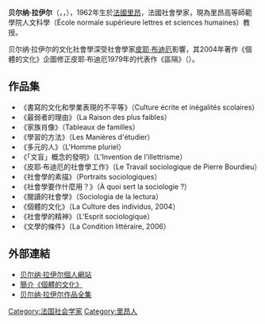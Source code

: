 '''贝尔纳·拉伊尔'''（{{lang-fr|Bernard Lahire}}，{{IPA-fr|bɛʁnaʁ la.iʁ}}，{{bd|1962年||}}），1962年生於[[法國|法國]][[里昂|里昂]]，法國社會學家，現為里昂高等師範學院人文科學（École normale supérieure lettres et sciences humaines）教授。

贝尔纳·拉伊尔的文化社會學深受社會學家[[皮耶·布迪厄|皮耶·布迪厄]]影響，其2004年著作《個體的文化》企圖修正皮耶·布迪厄1979年的代表作《區隔》（''{{lang|fr|La Distinction}}''）。

== 作品集 ==
*《書寫的文化和學業表現的不平等》（Culture écrite et inégalités scolaires）
*《最弱者的理由》（La Raison des plus faibles）
*《家族肖像》（Tableaux de familles）
*《學習的方法》（Les Manières d'étudier）
*《多元的人》（L'Homme pluriel）
*《「文盲」概念的發明》（L'Invention de l'illettrisme）
*《皮耶·布迪厄的社會學工作》（Le Travail sociologique de Pierre Bourdieu）
*《社會學的素描》（Portraits sociologiques）
*《社會學要作什麼用？》（À quoi sert la sociologie ?）
*《閱讀的社會學》（Sociologia de la lectura）
*《個體的文化》（La Culture des individus, 2004）
*《社會學的精神》（L'Esprit sociologique）
*《文學的條件》（La Condition littéraire, 2006）

== 外部連結 ==

*[http://www.homme-moderne.org/societe/socio/blahire/index.html 贝尔纳·拉伊尔個人網站] {{Wayback|url=http://www.homme-moderne.org/societe/socio/blahire/index.html |date=20171102162838 }}
*[http://www.sociotoile.net/article5.html 簡介《個體的文化》] {{Wayback|url=http://www.sociotoile.net/article5.html |date=20160313145711 }}
*[https://web.archive.org/web/20061116025545/http://socio.ens-lsh.fr/lahire/lahire_publications.php 贝尔纳·拉伊尔作品全集]
{{France-academic-bio-stub}}
{{DEFAULTSORT:Lahire, Bernard}}
[[Category:法国社会学家|Category:法国社会学家]]
[[Category:里昂人|Category:里昂人]]